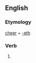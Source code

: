 ==English==

===Etymology===
[[cheer]] + [[-eth]]

===Verb===
{{infl|en|verb form}}

# {{archaic third-person singular of|cheer}}